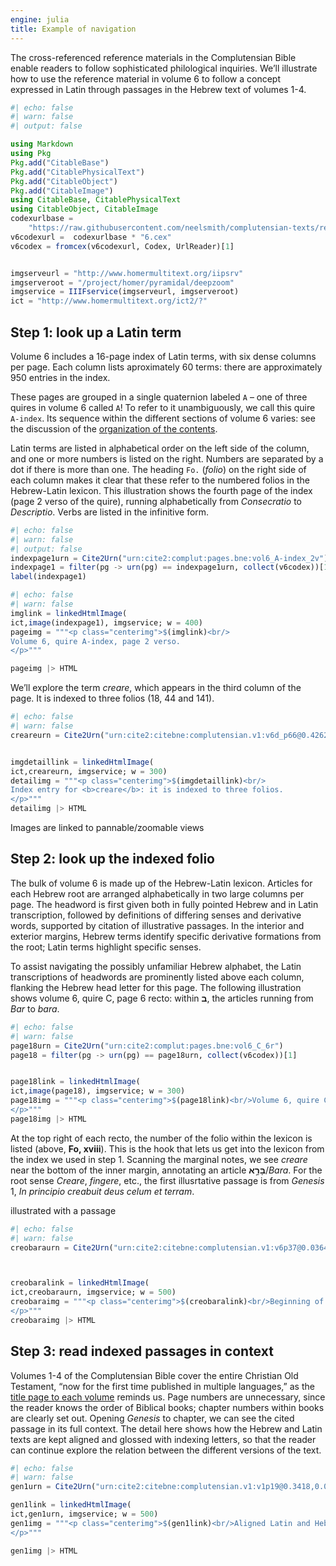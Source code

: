 ```yaml
---
engine: julia
title: Example of navigation
---
```


The cross-referenced reference materials in the Complutensian Bible enable readers to follow sophisticated philological inquiries.  We'll illustrate how to use the reference material in volume 6 to follow a concept expressed in Latin through passages in the Hebrew text of volumes 1-4.

```julia
#| echo: false
#| warn: false
#| output: false

using Markdown
using Pkg
Pkg.add("CitableBase")
Pkg.add("CitablePhysicalText")
Pkg.add("CitableObject")
Pkg.add("CitableImage")
using CitableBase, CitablePhysicalText
using CitableObject, CitableImage
codexurlbase = 
    "https://raw.githubusercontent.com/neelsmith/complutensian-texts/refs/heads/main/codex/bne_v"
v6codexurl =  codexurlbase * "6.cex"    
v6codex = fromcex(v6codexurl, Codex, UrlReader)[1]


imgserveurl = "http://www.homermultitext.org/iipsrv"
imgserveroot = "/project/homer/pyramidal/deepzoom"
imgservice = IIIFservice(imgserveurl, imgserveroot)
ict = "http://www.homermultitext.org/ict2/?"
```


## Step 1: look up a Latin term







Volume 6 includes a 16-page index of Latin terms, with six dense columns per page. Each column lists aproximately 60 terms: there are approximately 950 entries in the index.



::: {.callout-note}
These pages are grouped in a single quaternion labeled `A` -- one of three quires in volume 6 called `A`! To refer to it unambiguously, we call this quire `A-index`. Its sequence within the different sections of volume 6 varies: see the discussion of the [organization of the contents](../organization/).
:::


Latin terms are listed in alphabetical order on the left side of the column, and one or more numbers is listed on the right. Numbers are separated by a dot if there is more than one. The heading `Fo.` (*folio*) on the right side of each column makes it clear that these refer to the numbered folios in the Hebrew-Latin lexicon. This illustration shows the fourth page of the index (page 2 verso of the quire), running alphabetically from *Consecratio* to *Descriptio*. Verbs are listed in the infinitive form.

```julia
#| echo: false
#| warn: false
#| output: false
indexpage1urn = Cite2Urn("urn:cite2:complut:pages.bne:vol6_A-index_2v")
indexpage1 = filter(pg -> urn(pg) == indexpage1urn, collect(v6codex))[1]
label(indexpage1)
```


```julia
#| echo: false
#| warn: false
imglink = linkedHtmlImage(
ict,image(indexpage1), imgservice; w = 400) 
pageimg = """<p class="centerimg">$(imglink)<br/>
Volume 6, quire A-index, page 2 verso.
</p>"""

pageimg |> HTML

```

We'll explore the term *creare*, which appears in the third column of the page. It is indexed to three folios (18, 44 and 141).

```julia
#| echo: false
#| warn: false
creareurn = Cite2Urn("urn:cite2:citebne:complutensian.v1:v6d_p66@0.4262,0.6690,0.1276,0.01886")


imgdetaillink = linkedHtmlImage(
ict,creareurn, imgservice; w = 300) 
detailimg = """<p class="centerimg">$(imgdetaillink)<br/>
Index entry for <b>creare</b>: it is indexed to three folios.
</p>"""
detailimg |> HTML
```




::: {.callout-tip title="Tip: see images in context"}
Images are linked to pannable/zoomable views
:::


## Step 2: look up the indexed folio

The bulk of volume 6 is made up of the Hebrew-Latin lexicon. Articles for each Hebrew root are arranged alphabetically in two large columns per page. The headword is first given both in fully pointed Hebrew and in Latin transcription, followed by definitions of differing senses and derivative words, supported by citation of illustrative passages. In the interior and exterior margins, Hebrew terms identify specific derivative formations from the root; Latin terms highlight specific senses.

To assist navigating the possibly unfamiliar Hebrew alphabet, the Latin transcriptions of headwords are prominently listed above each column, flanking the Hebrew head letter for this page. The following illustration shows volume 6, quire C, page 6 recto: within **ב**, the articles running from *Bar* to *bara*.



```julia
#| echo: false
#| warn: false
page18urn = Cite2Urn("urn:cite2:complut:pages.bne:vol6_C_6r")
page18 = filter(pg -> urn(pg) == page18urn, collect(v6codex))[1]


page18link = linkedHtmlImage(
ict,image(page18), imgservice; w = 300) 
page18img = """<p class="centerimg">$(page18link)<br/>Volume 6, quire C, page 6 recto: articles running from <b>Bar</b> to <b>bara</b> with the letter <b>ב</b>.
</p>"""
page18img |> HTML

```

At the top right of each recto, the number of the folio within the lexicon is listed (above, **Fo, xviii**). This is the hook that lets us get into the lexicon from the index we used in step 1. Scanning the marginal notes, we see *creare* near the bottom of the inner margin, annotating an article **בָּרָ֣א**/*Bara*. For the root sense *Creare*, *fingere*, etc., the first illusrtative passage is from *Genesis* 1, *In principio creabuit deus celum et terram*.

illustrated with a passage



```julia
#| echo: false
#| warn: false
creobaraurn = Cite2Urn("urn:cite2:citebne:complutensian.v1:v6p37@0.03644,0.7479,0.4204,0.04370")



creobaralink = linkedHtmlImage(
ict,creobaraurn, imgservice; w = 500) 
creobaraimg = """<p class="centerimg">$(creobaralink)<br/>Beginning of article <b>בָּרָ֣א</b>.
</p>"""
creobaraimg |> HTML
```









## Step 3: read indexed passages in context

Volumes 1-4 of the Complutensian Bible cover the entire Christian Old Testament, "now for the first time published in multiple languages," as the [title page to each volume](../organization/titlepages/) reminds us. Page numbers are unnecessary, since the reader knows the order of Biblical books; chapter numbers within books are clearly set out. Opening *Genesis* to chapter, we can see the cited passage in its full context.  The detail here shows how the Hebrew and Latin texts are kept aligned and glossed with indexing letters, so that the reader can continue explore the relation between the different versions of the text.

```julia
#| echo: false
#| warn: false
gen1urn = Cite2Urn("urn:cite2:citebne:complutensian.v1:v1p19@0.3418,0.04151,0.5604,0.07342")

gen1link = linkedHtmlImage(
ict,gen1urn, imgservice; w = 500) 
gen1img = """<p class="centerimg">$(gen1link)<br/>Aligned Latin and Hebrew text of Genesis 1.1.
</p>"""

gen1img |> HTML
```





